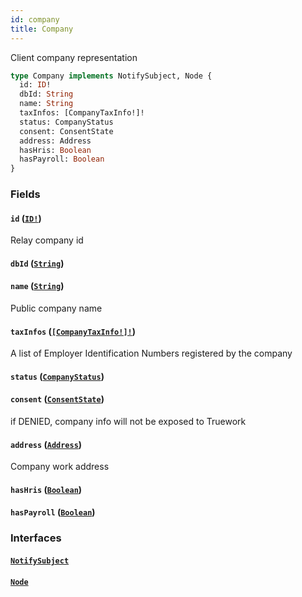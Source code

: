 ```yaml
---
id: company
title: Company
---
```


Client company representation

```graphql
type Company implements NotifySubject, Node {
  id: ID!
  dbId: String
  name: String
  taxInfos: [CompanyTaxInfo!]!
  status: CompanyStatus
  consent: ConsentState
  address: Address
  hasHris: Boolean
  hasPayroll: Boolean
}
```

### Fields

#### `id` ([`ID!`](/docs/partners/truework/scalars/id))

Relay company id

#### `dbId` ([`String`](/docs/partners/truework/scalars/string))

#### `name` ([`String`](/docs/partners/truework/scalars/string))

Public company name

#### `taxInfos` ([`[CompanyTaxInfo!]!`](/docs/partners/truework/objects/company-tax-info))

A list of Employer Identification Numbers registered by the company

#### `status` ([`CompanyStatus`](/docs/partners/truework/enums/company-status))

#### `consent` ([`ConsentState`](/docs/partners/truework/enums/consent-state))

if DENIED, company info will not be exposed to Truework

#### `address` ([`Address`](/docs/partners/truework/objects/address))

Company work address

#### `hasHris` ([`Boolean`](/docs/partners/truework/scalars/boolean))

#### `hasPayroll` ([`Boolean`](/docs/partners/truework/scalars/boolean))

### Interfaces

#### [`NotifySubject`](/docs/partners/truework/interfaces/notify-subject)

#### [`Node`](/docs/partners/truework/interfaces/node)
